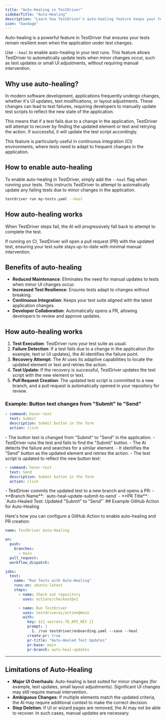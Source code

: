 ```yaml
---
title: "Auto-Healing in TestDriver"
sidebarTitle: "Auto-Healing"
description: "Learn how TestDriver's auto-healing feature keeps your tests resilient and up-to-date with minimal manual effort."
icon: "bandage"
---
```


Auto-healing is a powerful feature in TestDriver that ensures your tests remain resilient even when the application under test changes.

Use `--heal` to enable auto-healing in your test runs. This feature allows TestDriver to automatically update tests when minor changes occur, such as text updates or small UI adjustments, without requiring manual intervention.

## Why use auto-healing?

In modern software development, applications frequently undergo changes, whether it's UI updates, text modifications, or layout adjustments. These changes can lead to test failures, requiring developers to manually update test scripts to reflect the new state of the application.

This means that if a test fails due to a change in the application, TestDriver will attempt to recover by finding the updated element or text and retrying the action. If successful, it will update the test script accordingly.

This feature is particularly useful in continuous integration (CI) environments, where tests need to adapt to frequent changes in the application.

## How to enable auto-healing

To enable auto-healing in TestDriver, simply add the `--heal` flag when running your tests. This instructs TestDriver to attempt to automatically update any failing tests due to minor changes in the application.

```bash
testdriver run my-tests.yaml --heal
```

## How auto-healing works

When TestDriver steps fail, the AI will progressively fall back to attempt to complete the test.

If running on CI, TestDriver will open a pull request (PR) with the updated test, ensuring your test suite stays up-to-date with minimal manual intervention.

## Benefits of auto-healing

- **Reduced Maintenance**: Eliminates the need for manual updates to tests when minor UI changes occur.
- **Increased Test Resilience**: Ensures tests adapt to changes without breaking.
- **Continuous Integration**: Keeps your test suite aligned with the latest application changes.
- **Developer Collaboration**: Automatically opens a PR, allowing developers to review and approve updates.

## How auto-healing works

1. **Test Execution**: TestDriver runs your test suite as usual.
2. **Failure Detection**: If a test fails due to a change in the application (for example, text or UI updates), the AI identifies the failure point.
3. **Recovery Attempt**: The AI uses its adaptive capabilities to locate the updated element or text and retries the action.
4. **Test Update**: If the recovery is successful, TestDriver updates the test script with the new element or text.
5. **Pull Request Creation**: The updated test script is committed to a new branch, and a pull request is automatically opened in your repository for review.

### Example: Button text changes from "Submit" to "Send"

<Steps>
<Step title="Initial Test">

```yaml {2}
- command: hover-text
  text: Submit
  description: Submit button in the form
  action: click
```

</Step>
<Step title="Application Update">
  - The button text is changed from "Submit" to "Send" in the application.
</Step>

<Step title="Test Execution">
  - TestDriver runs the test and fails to find the "Submit" button.
</Step>

<Step title="Auto-Healing">
  - The AI detects the failure and searches for a similar element.
  - It identifies the "Send" button as the updated element and retries the action.
</Step>
<Step title="Test Update">
  - The test script is updated to reflect the new button text:
  
  ```yaml {2}
  - command: hover-text
    text: Send
    description: Submit button in the form
    action: click
  ```
</Step>
<Step title="Pull Request Creation">
   - TestDriver commits the updated test to a new branch and opens a PR:
     - **Branch Name**: `auto-heal-update-submit-to-send`
     - **PR Title**: `Auto-Healed Test: Updated "Submit" to "Send"`

</Step>
</Steps>
## Example GitHub Action for Auto-Healing

Here's how you can configure a GitHub Action to enable auto-healing and PR creation:

```yaml {24-30}
name: TestDriver Auto-Healing

on:
  push:
    branches:
      - main
  pull_request:
  workflow_dispatch:

jobs:
  test:
    name: "Run Tests with Auto-Healing"
    runs-on: ubuntu-latest
    steps:
      - name: Check out repository
        uses: actions/checkout@v2

      - name: Run TestDriver
        uses: testdriverai/action@main
        with:
          key: ${{ secrets.TD_API_KEY }}
          prompt: |
            1. /run testdriver/onboarding.yaml --save --heal
          create-pr: true
          pr-title: "Auto-Healed Test Updates"
          pr-base: main
          pr-branch: auto-heal-updates
```

---

## Limitations of Auto-Healing

- **Major UI Overhauls**: Auto-healing is best suited for minor changes (for example, text updates, small layout adjustments). Significant UI changes may still require manual intervention.
- **Ambiguous Changes**: If multiple elements match the updated criteria, the AI may require additional context to make the correct decision.
- **Step Deletion**: If UI or wizard pages are removed, the AI may not be able to recover. In such cases, manual updates are necessary.
